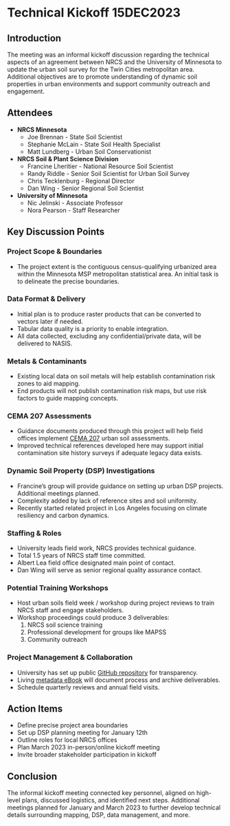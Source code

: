 # Technical Kickoff 15DEC2023

## Introduction

The meeting was an informal kickoff discussion regarding the technical aspects of an agreement between NRCS and the University of Minnesota to update the urban soil survey for the Twin Cities metropolitan area. Additional objectives are to promote understanding of dynamic soil properties in urban environments and support community outreach and engagement.

## Attendees

-   **NRCS Minnesota**
    -   Joe Brennan - State Soil Scientist
    -   Stephanie McLain - State Soil Health Specialist
    -   Matt Lundberg - Urban Soil Conservationist
-   **NRCS Soil & Plant Science Division**
    -   Francine Lheritier - National Resource Soil Scientist
    -   Randy Riddle - Senior Soil Scientist for Urban Soil Survey
    -   Chris Tecklenburg - Regional Director
    -   Dan Wing - Senior Regional Soil Scientist
-   **University of Minnesota**
    -   Nic Jelinski - Associate Professor
    -   Nora Pearson - Staff Researcher

## Key Discussion Points

### Project Scope & Boundaries

-   The project extent is the contiguous census-qualifying urbanized area within the Minnesota MSP metropolitan statistical area. An initial task is to delineate the precise boundaries.

### Data Format & Delivery

-   Initial plan is to produce raster products that can be converted to vectors later if needed.
-   Tabular data quality is a priority to enable integration.
-   All data collected, excluding any confidential/private data, will be delivered to NASIS.

### Metals & Contaminants

-   Existing local data on soil metals will help establish contamination risk zones to aid mapping.
-   End products will not publish contamination risk maps, but use risk factors to guide mapping concepts.

### CEMA 207 Assessments

-   Guidance documents produced through this project will help field offices implement [CEMA 207](https://www.nrcs.usda.gov/sites/default/files/2022-10/FY23_CEMA%20207_Site%20Assessment%20and%20Soil%20Testing%20for%20Contaminants%20Activity.pdf) urban soil assessments.
-   Improved technical references developed here may support initial contamination site history surveys if adequate legacy data exists.

### Dynamic Soil Property (DSP) Investigations

-   Francine's group will provide guidance on setting up urban DSP projects. Additional meetings planned.
-   Complexity added by lack of reference sites and soil uniformity.
-   Recently started related project in Los Angeles focusing on climate resiliency and carbon dynamics.

### Staffing & Roles

-   University leads field work, NRCS provides technical guidance.\
-   Total 1.5 years of NRCS staff time committed.
-   Albert Lea field office designated main point of contact.
-   Dan Wing will serve as senior regional quality assurance contact.

### Potential Training Workshops

-   Host urban soils field week / workshop during project reviews to train NRCS staff and engage stakeholders.
-   Workshop proceedings could produce 3 deliverables:
    1.  NRCS soil science training
    2.  Professional development for groups like MAPSS
    3.  Community outreach

### Project Management & Collaboration

-   University has set up public [GitHub repository](https://github.com/tcma-urban-soil-mapping) for transparency.
-   Living [metadata eBook](https://tcma-urban-soil-mapping.github.io/project-metadata/) will document process and archive deliverables.
-   Schedule quarterly reviews and annual field visits.

## Action Items

-   Define precise project area boundaries
-   Set up DSP planning meeting for January 12th\
-   Outline roles for local NRCS offices
-   Plan March 2023 in-person/online kickoff meeting
-   Invite broader stakeholder participation in kickoff

## Conclusion

The informal kickoff meeting connected key personnel, aligned on high-level plans, discussed logistics, and identified next steps. Additional meetings planned for January and March 2023 to further develop technical details surrounding mapping, DSP, data management, and more.
